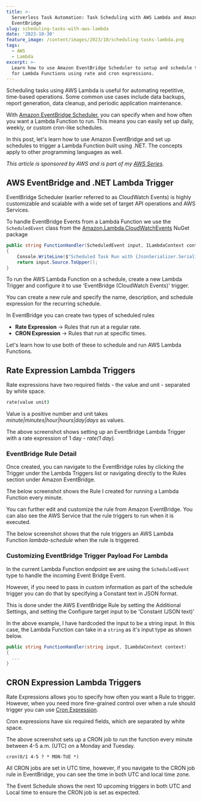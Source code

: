 ```yaml
---
title: >-
  Serverless Task Automation: Task Scheduling with AWS Lambda and Amazon
  EventBridge
slug: scheduling-tasks-with-aws-lambda
date: '2023-10-30'
feature_image: /content/images/2023/10/scheduling-tasks-lambda.png
tags:
  - AWS
  - Lambda
excerpt: >-
  Learn how to use Amazon EventBridge Scheduler to setup and schedule triggers
  for Lambda Functions using rate and cron expressions.
---
```

Scheduling tasks using AWS Lambda is useful for automating repetitive, time-based operations. Some common use cases include data backups, report generation, data cleanup, and periodic application maintenance.

With [Amazon EventBridge Scheduler](https://docs.aws.amazon.com/eventbridge/latest/userguide/eb-create-rule-schedule.html), you can specify when and how often you want a Lambda Function to run. This means you can easily set up daily, weekly, or custom cron-like schedules.

<EmbedCard src="https://www.youtube.com/embed/P6yp0ByekEk?feature=oembed" title="SCHEDULING TASKS ON AWS LAMBDA | .NET ON AWS | Serverless | Amazon" />

In this post, let's learn how to use Amazon EventBridge and set up schedules to trigger a Lambda Function built using .NET. The concepts apply to other programming languages as well.

_This article is sponsored by AWS and is part of my [_AWS Series_](/tag/aws/)._

## AWS EventBridge and .NET Lambda Trigger

EventBridge Scheduler (earlier referred to as CloudWatch Events) is highly customizable and scalable with a wide set of target API operations and AWS Services.

<BookmarkCard href="/blog/aws-lambda-dotnet-developer/" title="AWS Lambda For The .NET Developer" description="This blog post is a collection of other posts that covers various aspects of AWS Lambda and other services you can integrate with when building serverless applications on Lambda." icon="/content/images/size/w256h256/2022/10/logo-512x512.png" />

To handle EventBridge Events from a Lambda Function we use the `ScheduledEvent` class from the [Amazon.Lambda.CloudWatchEvents](https://www.nuget.org/packages/Amazon.Lambda.CloudWatchEvents) NuGet package

```csharp
public string FunctionHandler(ScheduledEvent input, ILambdaContext context)
{
    Console.WriteLine($"Scheduled Task Run with {JsonSerializer.Serialize(input)}");
    return input.Source.ToUpper();
}
```

To run the AWS Lambda Function on a schedule, create a new Lambda Trigger and configure it to use 'EventBridge (CloudWatch Events)' trigger.

You can create a new rule and specify the name, description, and schedule expression for the recurring schedule.

In EventBridge you can create two types of scheduled rules

-   **Rate Expression** → Rules that run at a regular rate.
-   **CRON Expression** → Rules that run at specific times.

Let's learn how to use both of these to schedule and run AWS Lambda Functions.

## Rate Expression Lambda Triggers

Rate expressions have two required fields - the value and unit - separated by white space.

```cmd
rate(value unit)
```

Value is a positive number and unit takes _minute|minutes|hour|hours|day|days_ as values.

<ImageCard src="/content/images/2023/10/image-9.png" alt="EventBridge Lambda Trigger setup with a rate expression of 1 day" caption="EventBridge Lambda Trigger setup with a rate expression of 1 day" />

The above screenshot shows setting up an EventBridge Lambda Trigger with a rate expression of 1 day - _rate(1 day)._

### EventBridge Rule Detail

Once created, you can navigate to the EventBridge rules by clicking the Trigger under the Lambda Triggers list or navigating directly to the Rules section under Amazon EventBridge.

The below screenshot shows the Rule I created for running a Lambda Function every minute.

<ImageCard src="/content/images/2023/10/image-11.png" alt="Amazon EventBridge Rule detail that runs every minute." caption="Amazon EventBridge Rule detail that runs every minute." />

You can further edit and customize the rule from Amazon EventBridge. You can also see the AWS Service that the rule triggers to run when it is executed.

The below screenshot shows that the rule triggers an AWS Lambda Function _lambda-schedule_ when the rule is triggered.

<ImageCard src="/content/images/2023/10/image-12.png" alt="" />

### Customizing EventBridge Trigger Payload For Lambda

In the current Lambda Function endpoint we are using the `ScheduledEvent` type to handle the incoming Event Bridge Event.

However, if you need to pass in custom information as part of the schedule trigger you can do that by specifying a Constant text in JSON format.

This is done under the AWS EventBridge Rule by setting the Additional Settings, and setting the Configure target input to be 'Constant (JSON text)'

<ImageCard src="/content/images/2023/10/image-13.png" alt="" />

In the above example, I have hardcoded the input to be a string input. In this case, the Lambda Function can take in a `string` as it's input type as shown below.

```csharp
public string FunctionHandler(string input, ILambdaContext context)
{
  ...
}
```

## CRON Expression Lambda Triggers

Rate Expressions allows you to specify how often you want a Rule to trigger. However, when you need more fine-grained control over when a rule should trigger you can use [Cron Expression](https://docs.aws.amazon.com/eventbridge/latest/userguide/eb-cron-expressions.html).

Cron expressions have six required fields, which are separated by white space.

<ImageCard src="/content/images/2023/10/image-14.png" alt="Cron Expression example Lambda Trigger using AWS EventBridge" caption="Cron Expression example Lambda Trigger using AWS EventBridge" />

The above screenshot sets up a CRON job to run the function every minute between 4-5 a.m. (UTC) on a Monday and Tuesday.

```cron
cron(0/1 4-5 ? * MON-TUE *)
```

All CRON jobs are set in UTC time, however, if you navigate to the CRON job rule in EventBridge, you can see the time in both UTC and local time zone.

<ImageCard src="/content/images/2023/10/image-15.png" alt="CRON AWS EventBridge Rule detail showing the Event Schedule and the Next 10 trigger dates." caption="CRON AWS EventBridge Rule detail showing the Event Schedule and the Next 10 trigger dates." />

The Event Schedule shows the next 10 upcoming triggers in both UTC and Local time to ensure the CRON job is set as expected.
